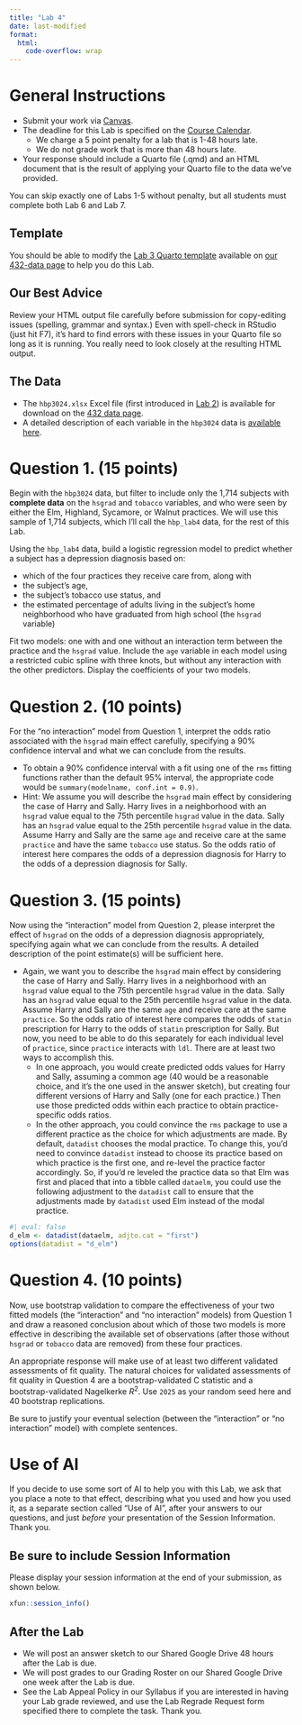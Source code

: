 ```yaml
---
title: "Lab 4"
date: last-modified
format: 
  html:
    code-overflow: wrap
---
```


# General Instructions

- Submit your work via [Canvas](https://canvas.case.edu/). 
- The deadline for this Lab is specified on the [Course Calendar](calendar.qmd).
  - We charge a 5 point penalty for a lab that is 1-48 hours late.
  - We do not grade work that is more than 48 hours late.
- Your response should include a Quarto file (.qmd) and an HTML document that is the result of applying your Quarto file to the data we've provided.

:::{.callout-important}

You can skip exactly one of Labs 1-5 without penalty, but all students must complete both Lab 6 and Lab 7.

:::

## Template

You should be able to modify the [Lab 3 Quarto template](https://raw.githubusercontent.com/THOMASELOVE/432-data/refs/heads/master/data/432_lab3_template.qmd) available on [our 432-data page](https://github.com/THOMASELOVE/432-data) to help you do this Lab.

## Our Best Advice

Review your HTML output file carefully before submission for copy-editing issues (spelling, grammar and syntax.) Even with spell-check in RStudio (just hit F7), it's hard to find errors with these issues in your Quarto file so long as it is running. You really need to look closely at the resulting HTML output.

## The Data

- The `hbp3024.xlsx` Excel file (first introduced in [Lab 2](lab2.qmd)) is available for download on the [432 data page](https://github.com/THOMASELOVE/432-data).
- A detailed description of each variable in the `hbp3024` data is [available here](hbp_codebook.qmd).

# Question 1. (15 points)

Begin with the `hbp3024` data, but filter to include only the 1,714 subjects with **complete data** on the `hsgrad` and `tobacco` variables, and who were seen by either the Elm, Highland, Sycamore, or Walnut practices. We will use this sample of 1,714 subjects, which I'll call the `hbp_lab4` data, for the rest of this Lab.

Using the `hbp_lab4` data, build a logistic regression model to predict whether a subject has a depression diagnosis based on:

- which of the four practices they receive care from, along with
- the subject's age,
- the subject's tobacco use status, and 
- the estimated percentage of adults living in the subject’s home neighborhood who have graduated from high school (the `hsgrad` variable) 

Fit two models: one with and one without an interaction term between the practice and the `hsgrad` value. Include the `age` variable in each model using a restricted cubic spline with three knots, but without any interaction with the other predictors. Display the coefficients of your two models.

# Question 2. (10 points)

For the "no interaction" model from Question 1, interpret the odds ratio associated with the `hsgrad` main effect carefully, specifying a 90% confidence interval and what we can conclude from the results.

- To obtain a 90% confidence interval with a fit using one of the `rms` fitting functions rather than the default 95% interval, the appropriate code would be `summary(modelname, conf.int = 0.9)`.
- Hint: We assume you will describe the `hsgrad` main effect by considering the case of Harry and Sally. Harry lives in a neighborhood with an `hsgrad` value equal to the 75th percentile `hsgrad` value in the data. Sally has an `hsgrad` value equal to the 25th percentile `hsgrad` value in the data. Assume Harry and Sally are the same `age` and receive care at the same `practice` and have the same `tobacco` use status. So the odds ratio of interest here compares the odds of a depression diagnosis for Harry to the odds of a depression diagnosis for Sally.

# Question 3. (15 points)

Now using the "interaction" model from Question 2, please interpret the effect of `hsgrad` on the odds of a depression diagnosis appropriately, specifying again what we can conclude from the results. A detailed description of the point estimate(s) will be sufficient here.

- Again, we want you to describe the `hsgrad` main effect by considering the case of Harry and Sally. Harry lives in a neighborhood with an `hsgrad` value equal to the 75th percentile `hsgrad` value in the data. Sally has an `hsgrad` value equal to the 25th percentile `hsgrad` value in the data. Assume Harry and Sally are the same `age` and receive care at the same `practice`. So the odds ratio of interest here compares the odds of `statin` prescription for Harry to the odds of `statin` prescription for Sally. But now, you need to be able to do this separately for each individual level of `practice`, since `practice` interacts with `ldl`. There are at least two ways to accomplish this.
    - In one approach, you would create predicted odds values for Harry and Sally, assuming a common age (40 would be a reasonable choice, and it's the one used in the answer sketch), but creating four different versions of Harry and Sally (one for each practice.) Then use those predicted odds within each practice to obtain practice-specific odds ratios.
    - In the other approach, you could convince the `rms` package to use a different practice as the choice for which adjustments are made. By default, `datadist` chooses the modal practice. To change this, you'd need to convince `datadist` instead to choose its practice based on which practice is the first one, and re-level the practice factor accordingly. So, if you'd re leveled the practice data so that Elm was first and placed that into a tibble called `dataelm`, you could use the following adjustment to the `datadist` call to ensure that the adjustments made by `datadist` used Elm instead of the modal practice.
    
```r
#| eval: false
d_elm <- datadist(dataelm, adjto.cat = "first")
options(datadist = "d_elm")
```

# Question 4. (10 points)

Now, use bootstrap validation to compare the effectiveness of your two fitted models (the "interaction" and "no interaction" models) from Question 1 and draw a reasoned conclusion about which of those two models is more effective in describing the available set of observations (after those without `hsgrad` or `tobacco` data are removed) from these four practices. 

An appropriate response will make use of at least two different validated assessments of fit quality. The natural choices for validated assessments of fit quality in Question 4 are a bootstrap-validated C statistic and a bootstrap-validated Nagelkerke $R^2$. Use `2025` as your random seed here and 40 bootstrap replications.

Be sure to justify your eventual selection (between the "interaction" or "no interaction" model) with complete sentences. 

# Use of AI

If you decide to use some sort of AI to help you with this Lab, we ask that you place a note to that effect, describing what you used and how you used it, as a separate section called "Use of AI", after your answers to our questions, and just *before* your presentation of the Session Information. Thank you.

## Be sure to include Session Information

Please display your session information at the end of your submission, as shown below.

```r
xfun::session_info()
```

## After the Lab

- We will post an answer sketch to our Shared Google Drive 48 hours after the Lab is due.
- We will post grades to our Grading Roster on our Shared Google Drive one week after the Lab is due.
- See the Lab Appeal Policy in our Syllabus if you are interested in having your Lab grade reviewed, and use the Lab Regrade Request form specified there to complete the task. Thank you.